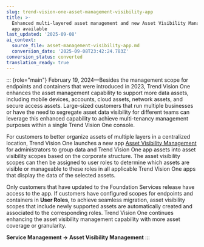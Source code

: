 ```yaml
---
slug: trend-vision-one-asset-management-visibility-app
title: >-
  Enhanced multi-layered asset management and new Asset Visibility Management
  app available
last_updated: '2025-09-08'
ai_context:
  source_file: asset-management-visibility-app.md
  conversion_date: '2025-09-08T23:42:24.783Z'
conversion_status: converted
translation_ready: true
---
```


::: {role="main"}
February 19, 2024—Besides the management scope for endpoints and containers that were introduced in 2023, Trend Vision One enhances the asset management capability to support more data assets, including mobile devices, accounts, cloud assets, network assets, and secure access assets. Large-sized customers that run multiple businesses or have the need to segregate asset data visibility for different teams can leverage this enhanced capability to achieve multi-tenancy management purposes within a single Trend Vision One console.

For customers to better organize assets of multiple layers in a centralized location, Trend Vision One launches a new app [Asset Visibility Management](asset-visibility-management.mdx) for administrators to group data and Trend Vision One app assets into asset visibility scopes based on the corporate structure. The asset visibility scopes can then be assigned to user roles to determine which assets are visible or manageable to these roles in all applicable Trend Vision One apps that display the data of the selected assets.

Only customers that have updated to the Foundation Services release have access to the app. If customers have configured scopes for endpoints and containers in **User Roles**, to achieve seamless migration, asset visibility scopes that include newly supported assets are automatically created and associated to the corresponding roles. Trend Vision One continues enhancing the asset visibility management capability with more asset coverage or granularity.

**Service Management → Asset Visibility Management**
:::
